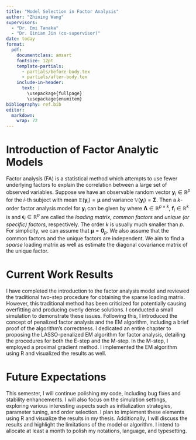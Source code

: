 ```yaml
---
title: "Model Selection in Factor Analysis"
author: "Zhining Wang"
supervisors:
  - "Dr. Emi Tanaka"
  - "Dr. Qinian Jin (co-supervisor)"
date: today
format: 
  pdf: 
    documentclass: amsart
    fontsize: 12pt
    template-partials:
      - partials/before-body.tex
      - partials/after-body.tex
    include-in-header:
      text: |
        \usepackage{fullpage}
        \usepackage{enumitem}
bibliography: ref.bib
editor: 
  markdown: 
    wrap: 72
---
```

# Introduction of Factor Analytic Models
Factor analysis (FA) is a statistical method which attempts to use fewer
underlying factors to explain the correlation between a large set of
observed variables. Suppose we have an observable random vector $\boldsymbol{y}_i\in \mathbb{R}^p$ for the $i$-th subject
with mean $\mathbb{E}(\boldsymbol{y}_i)=\boldsymbol{\mu}$ and variance
$\mathbb{V}(\boldsymbol{y}_i)=\boldsymbol{\Sigma}$. Then a $k$-order factor analysis model
for $\boldsymbol{y}_i$ can be given by \begin{equation}
\boldsymbol{y}_i=\boldsymbol{\mu}+\boldsymbol{\Lambda} \boldsymbol{f}_i+\boldsymbol{\epsilon}_i,
\end{equation} where $\boldsymbol{\Lambda} \in \mathbb{R}^{p \times k}$,   $\boldsymbol{f}_i \in \mathbb{R}^{k}$ is and $\boldsymbol{\epsilon}_i \in \mathbb{R}^{p}$ are called the _loading matrix_, _common factors_  and _unique (or specific) factors_, respectively. The order $k$ is usually much smaller than $p$. For simplicity, we can assume that $\boldsymbol{\mu} = \boldsymbol{0}_p$.
We also assume that the common factors and the unique factors are independent. We aim to find a _sparse_ loading matrix as well as estimate the diagonal covariance matrix of the unique factor.

# Current Work Results
I have completed the introduction to the factor analysis model and reviewed the traditional two-step procedure for obtaining the sparse loading matrix. However, this traditional method has been criticized for potentially causing overfitting and producing overly dense solutions. I conducted a small simulation to demonstrate these issues. Following this, I introduced the concept of penalized factor analysis and the EM algorithm, including a brief proof of the algorithm's correctness. I dedicated an entire chapter to proposing the LASSO-penalized EM algorithm for factor analysis, detailing the procedures for both the E-step and the M-step. In the M-step, I employed a proximal gradient method. I implemented the EM algorithm using R and visualized the results as well.

# Future Expectations

This semester, I will continue polishing my code, including bug fixes and stability enhancements. I will also focus on the simulation settings, exploring various interesting aspects such as initialization strategies, parameter tuning, and order selection. I plan to implement these elements using R and visualize the results in my thesis. Additionally, I will discuss the results and highlight the limitations of the model or algorithm. I intend to allocate at least a month to polish my notations, language, and typesetting.
